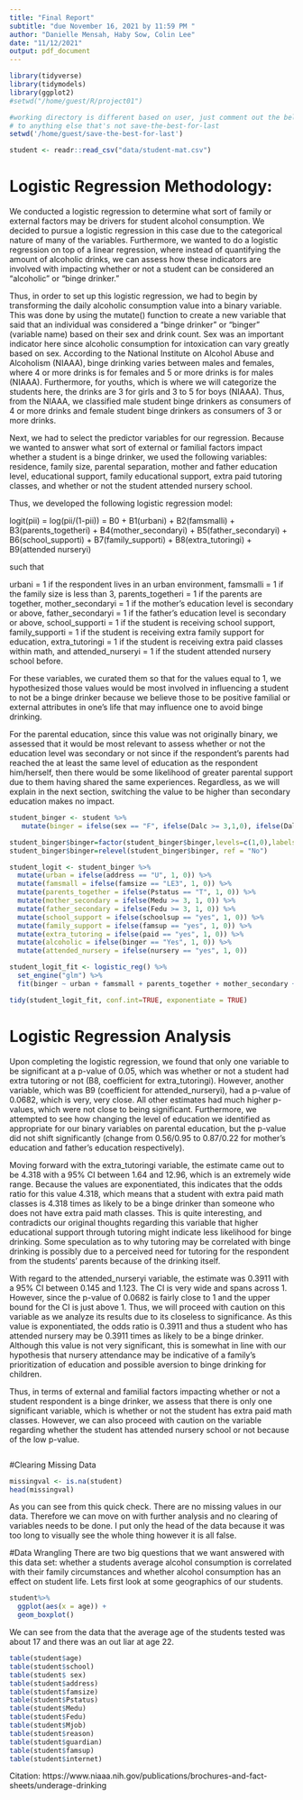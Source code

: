 ```yaml
---
title: "Final Report"
subtitle: "due November 16, 2021 by 11:59 PM "
author: "Danielle Mensah, Haby Sow, Colin Lee"
date: "11/12/2021"
output: pdf_document
---
```


```r
library(tidyverse)
library(tidymodels)
library(ggplot2)
#setwd("/home/guest/R/project01")

#working directory is different based on user, just comment out the below line if you renamed the project
# to anything else that's not save-the-best-for-last
setwd('/home/guest/save-the-best-for-last')

student <- readr::read_csv("data/student-mat.csv")

```
# Logistic Regression Methodology:

We conducted a logistic regression to determine what sort of family or external factors may be drivers for student alcohol consumption. We decided to pursue a logistic regression in this case due to the categorical nature of many of the variables. Furthermore, we wanted to do a logistic regression on top of a linear regression, where instead of quantifying the amount of alcoholic drinks, we can assess how these indicators are involved with impacting whether or not a student can be considered an "alcoholic" or "binge drinker."

Thus, in order to set up this logistic regression, we had to begin by transforming the daily alcoholic consumption value into a binary variable. This was done by using the mutate() function to create a new variable that said that an individual was considered a "binge drinker" or "binger" (variable name) based on their sex and drink count. Sex was an important indicator here since alcoholic consumption for intoxication can vary greatly based on sex. According to the National Institute on Alcohol Abuse and Alcoholism (NIAAA), binge drinking varies between males and females, where 4 or more drinks is for females and 5 or more drinks is for males (NIAAA). Furthermore, for youths, which is where we will categorize the students here, the drinks are 3 for girls and 3 to 5 for boys (NIAAA). Thus, from the NIAAA, we classified male student binge drinkers as consumers of 4 or more drinks and female student binge drinkers as consumers of 3 or more drinks.

Next, we had to select the predictor variables for our regression. Because we wanted to answer what sort of external or familial factors impact whether a student is a binge drinker, we used the following variables: residence, family size, parental separation, mother and father education level, educational support, family educational support, extra paid tutoring classes, and whether or not the student attended nursery school.

Thus, we developed the following logistic regression model:

logit(pii) = log(pii/(1-pii)) = B0 + B1(urbani) + B2(famsmalli) + B3(parents_togetheri) + B4(mother_secondaryi) + B5(father_secondaryi) + B6(school_supporti) + B7(family_supporti) + B8(extra_tutoringi) + B9(attended nurseryi)

such that

urbani = 1 if the respondent lives in an urban environment, famsmalli = 1 if the family size is less than 3, parents_togetheri = 1 if the parents are together, mother_secondaryi = 1 if the mother's education level is secondary or above, father_secondaryi = 1 if the father's education level is secondary or above, school_supporti = 1 if the student is receiving school support, family_supporti = 1 if the student is receiving extra family support for education, extra_tutoringi = 1 if the student is receiving extra paid classes within math, and attended_nurseryi = 1 if the student attended nursery school before.

For these variables, we curated them so that for the values equal to 1, we hypothesized those values would be most involved in influencing a student to not be a binge drinker because we believe those to be positive familial or external attributes in one's life that may influence one to avoid binge drinking.

For the parental education, since this value was not originally binary, we assessed that it would be most relevant to assess whether or not the education level was secondary or not since if the respondent's parents had reached the at least the same level of education as the respondent him/herself, then there would be some likelihood of greater parental support due to them having shared the same experiences. Regardless, as we will explain in the next section, switching the value to be higher than secondary education makes no impact.

```r
student_binger <- student %>%
   mutate(binger = ifelse(sex == "F", ifelse(Dalc >= 3,1,0), ifelse(Dalc >= 4, 1, 0)))

student_binger$binger=factor(student_binger$binger,levels=c(1,0),labels=c("Yes","No"))
student_binger$binger=relevel(student_binger$binger, ref = "No")

student_logit <- student_binger %>%
  mutate(urban = ifelse(address == "U", 1, 0)) %>%
  mutate(famsmall = ifelse(famsize == "LE3", 1, 0)) %>%
  mutate(parents_together = ifelse(Pstatus == "T", 1, 0)) %>%
  mutate(mother_secondary = ifelse(Medu >= 3, 1, 0)) %>%
  mutate(father_secondary = ifelse(Fedu >= 3, 1, 0)) %>%
  mutate(school_support = ifelse(schoolsup == "yes", 1, 0)) %>%
  mutate(family_support = ifelse(famsup == "yes", 1, 0)) %>%
  mutate(extra_tutoring = ifelse(paid == "yes", 1, 0)) %>%
  mutate(alcoholic = ifelse(binger == "Yes", 1, 0)) %>%
  mutate(attended_nursery = ifelse(nursery == "yes", 1, 0))

student_logit_fit <- logistic_reg() %>%
  set_engine("glm") %>%
  fit(binger ~ urban + famsmall + parents_together + mother_secondary + father_secondary + school_support + family_support + extra_tutoring + attended_nursery, data = student_logit, family = "binomial")

tidy(student_logit_fit, conf.int=TRUE, exponentiate = TRUE)
```
# Logistic Regression Analysis

Upon completing the logistic regression, we found that only one variable to be significant at a p-value of 0.05, which was whether or not a student had extra tutoring or not (B8, coefficient for extra_tutoringi). However, another variable, which was B9 (coefficient for attended_nurseryi), had a p-value of 0.0682, which is very, very close. All other estimates had much higher p-values, which were not close to being significant. Furthermore, we attempted to see how changing the level of education we identified as appropriate for our binary variables on parental education, but the p-value did not shift significantly (change from 0.56/0.95 to 0.87/0.22 for mother's education and father's education respectively).

Moving forward with the extra_tutoringi variable, the estimate came out to be 4.318 with a 95% CI between 1.64 and 12.96, which is an extremely wide range. Because the values are exponentiated, this indicates that the odds ratio for this value 4.318, which means that a student with extra paid math classes is 4.318 times as likely to be a binge drinker than someone who does not have extra paid math classes. This is quite interesting, and contradicts our original thoughts regarding this variable that higher educational support through tutoring might indicate less likelihood for binge drinking. Some speculation as to why tutoring may be correlated with binge drinking is possibly due to a perceived need for tutoring for the respondent from the students' parents because of the drinking itself. 

With regard to the attended_nurseryi variable, the estimate was 0.3911 with a 95% CI between 0.145 and 1.123. The CI is very wide and spans across 1. However, since the p-value of 0.0682 is fairly close to 1 and the upper bound for the CI is just above 1. Thus, we will proceed with caution on this variable as we analyze its results due to its closeless to significance. As this value is exponentiated, the odds ratio is 0.3911 and thus a student who has attended nursery may be 0.3911 times as likely to be a binge drinker. Although this value is not very significant, this is somewhat in line with our hypothesis that nursery attendance may be indicative of a family's prioritization of education and possible aversion to binge drinking for children.

Thus, in terms of external and familial factors impacting whether or not a student respondent is a binge drinker, we assess that there is only one significant variable, which is whether or not the student has extra paid math classes. However, we can also proceed with caution on the variable regarding whether the student has attended nursery school or not because of the low p-value. 



```r

```


#Clearing Missing Data
```r
missingval <- is.na(student)
head(missingval)
```
As you can see from this quick check. There are no missing values in our data. Therefore we can move on with further analysis and no clearing of variables needs to be done. I put only the head of the data because it was too long to visually see the whole thing however it is all false.

#Data Wrangling
There are two big questions that we want answered with this data set: whether a students average alcohol consumption is correlated with their family circumstances and whether alcohol consumption has an effect on student life. Lets first look at some geographics of our students.
```r
student%>%
  ggplot(aes(x = age)) +
  geom_boxplot()
```
 We can see from the data that the average age of the students tested was about 17 and there was an out liar at age 22. 
 
```r
table(student$age)
table(student$school)
table(student$ sex)
table(student$address)
table(student$famsize)
table(student$Pstatus)
table(student$Medu)
table(student$Fedu)
table(student$Mjob)
table(student$reason)
table(student$guardian)
table(student$famsup)
table(student$internet)
```

 
Citation: https://www.niaaa.nih.gov/publications/brochures-and-fact-sheets/underage-drinking


